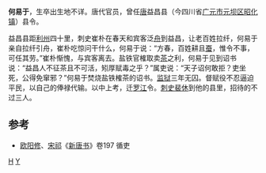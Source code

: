 '''何易于'''，生卒出生地不详。唐代官员，曾任[[唐朝|唐]]益昌县（今四川省[[广元市|广元市]][[元坝区|元坝区]][[昭化镇|昭化镇]]）县令。

益昌县距[[利州|利州]]四十里，刺史崔朴在春天和宾客泛[[舟|舟]]到益昌，让老百姓拉纤，何易于亲自拉纤引舟，崔朴吃惊问干什么，何易于说：“方春，百姓耕且[[蚕|蚕]]，惟令不事，可任其劳。”崔朴惭愧，与宾客离去。盐铁官榷取卖[[茶|茶]]之利，何易于见到诏书说：“益昌人不征茶且不可活，矧厚赋毒之乎？”属吏说：“天子诏何敢拒？吏坐死，公得免窜邪？”何易于焚烧盐铁榷茶的诏书。[[监狱|监狱]]三年无囚。督赋役不忍逼迫平民，以自己的俸禄代输。以中上考，迁[[罗江|罗江]]令。[[刺史|刺史]][[裴休|裴休]]到他的县里，招待的不过三人。

==参考==
*[[欧阳修|欧阳修]]、[[宋祁|宋祁]]《[[新唐书|新唐书]]》卷197 循吏

[[Category:唐朝县令|H]]
[[Category:何姓|Y]]